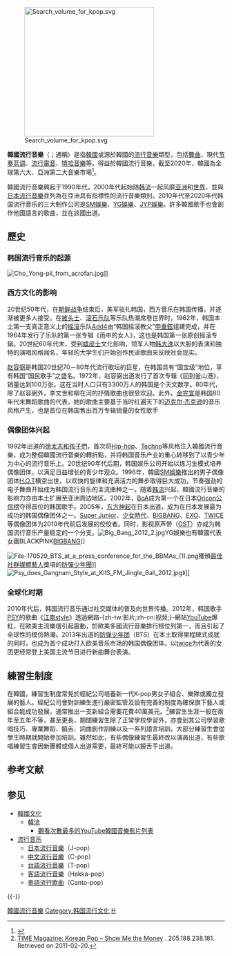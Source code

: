 {{redirect2|K-pop|香港J2台以《K-POP》名稱播出的節目|人氣歌謠}}
{{Infobox Music genre
|name              = 韓國流行音樂
|bgcolor           = 
|color             = 
|stylistic_origins = [[舞曲|舞曲]]、現代[[节奏蓝调|节奏蓝调]]、[[流行電音|流行電音]]、[[嘻哈音樂|嘻哈音樂]]、[[搖滾音樂|搖滾音樂]]
|cultural_origins  = 二十世紀九十年代自韓國；源頭可追溯自二十世紀六十年代
|instruments       = [[歌唱|歌唱]]、[[爵士鼓|爵士鼓]]、[[電貝斯|電貝斯]]、[[鍵盤樂器|鍵盤樂器]]、[[钢琴|钢琴]]、[[取样器|取样器]]和[[合成器|合成器]]等
|popularity        = 
|derivatives       = 
|subgenrelist      = 
|subgenres         = 
|fusiongenres      = 
|regional_scenes   = 
|local_scenes      = 
|other_topics      = 
}}
[[File:Search_volume_for_kpop.svg|300px]]

'''韓國流行音樂'''（{{lang-ko|케이팝|keipap}}；通稱'''{{lang|en|K-pop}}'''）是指[[韓國|韓國]]或源於韓國的[[流行音樂|流行音樂]]類型，包括[[舞曲|舞曲]]、現代[[节奏蓝调|节奏蓝调]]、[[流行電音|流行電音]]、[[嘻哈音樂|嘻哈音樂]]等。得益於韓國流行音樂，截至2020年，韓國為全球第六大、亞洲第二大音樂市場<ref>{{Cite web|title=IFPI GLOBAL MUSIC REPORT 2021|url=https://gmr2021.ifpi.org/report|accessdate=2021-04-26|work=gmr2021.ifpi.org}}</ref>。

韓國流行音樂興起于1990年代，2000年代起始随[[韩流|韩流]]一起风靡[[亚洲|亚洲]]和[[世界|世界]]，並與[[日本流行音樂|日本流行音樂]]並列為在亞洲具有指標性的流行音樂類別。2010年代至2020年代韩国流行音乐的三大制作公司是[[SM娛樂|SM娛樂]]、[[YG娛樂|YG娛樂]]、[[JYP娛樂|JYP娛樂]]。許多韓國歌手也會創作他國語言的歌曲，並在該國出道。

==歷史==

=== 韩国流行音乐的起源 ===
{{fact|韩国流行音乐的起源可以追溯到1885年，由传教士[[亚篇薛罗|亚篇薛罗]]带入韩国，通常是基于用韩文歌词演唱的西方民歌旋律。[[20世纪20年代|20世纪20年代]]，混合了韩国传统的[[狐步舞|狐步舞]]音乐与西方[[福音音乐|福音音乐]]元素的[[韓國演歌|演歌]]（Trot），被稱為朝鮮半島最早期的流行音樂。1927年，韩国本土作曲家创作了第一首流行歌曲《낙화유수（落花流水）》。}}[[File:Cho_Yong-pil_from_acrofan.jpg|thumb]]]]

=== 西方文化的影响 ===
20世纪50年代，在[[朝鲜战争|朝鲜战争]]结束后，美军驻扎韩国，西方音乐在韩国传播，并逐渐被更多人接受。在[[披头士|披头士]]、[[滚石乐队|滚石乐队]]等乐队热潮席卷世界时，1962年，韩国本土第一支真正意义上的[[摇滚|摇滚]]乐队[[Add4|Add4]]由“韩国摇滚教父”[[申重鉉|申重鉉]]组建完成，并在1964年发行了乐队的第一张专辑《雨中的女人》，这也是韩国第一张原创摇滚专辑。20世纪60年代末，受到[[嬉皮士|嬉皮士]]文化影响，领军人物[[韩大洙|韩大洙]]以大胆的表演和独特的演唱风格闻名，年轻的大学生们开始创作民谣歌曲来反映社会现实。

[[赵容弼|赵容弼]]是韩国20世纪70－80年代流行歌坛的巨星，在韩国具有“国宝级”地位，享有韩国“国民歌手”之盛名。1972年，赵容弼出道发行了首次专辑《回到釜山港》，销量达到100万张。这在当时人口只有3300万人的韩国是个天文数字{{r|韩文化|page=199}}。80年代，除了赵容弼外，李文世和柳在河的抒情歌曲也很受欢迎。此外，[[金完宣|金完宣]]是韩国80年代末舞蹈歌曲的代表，她的歌曲主要基于当时红遍天下的[[迈克尔·杰克逊|迈克尔·杰克逊]]的音乐风格产生，也是首位在韩国售出百万专辑销量的女性歌手{{r|韩文化|page=200}}

===偶像团体兴起===
1992年出道的[[徐太志和孩子們|徐太志和孩子們]]，首次将[[Hip-hop|Hip-hop]]、[[Techno|Techno]]等风格注入韓國流行音樂，成为整個韓國流行音樂的轉折點，并将韩国音乐产业的重心转移到了以青少年为中心的流行音乐上。20世纪90年代后期，韩国娱乐公司开始以练习生模式培养偶像团体，以满足日益增长的青少年观众。1996年，韓國[[SM娛樂|SM娛樂]]推出的男子偶像团体[[H.O.T|H.O.T]]横空出世，以欢快的旋律和充满活力的舞步取得巨大成功，节奏强劲的电子舞曲开始成为韩国流行音乐的主流曲种之一。随着[[韩流|韩流]]兴起，韓國流行音樂的影响力亦由本土扩展至亚洲周边地区。2002年，[[BoA|BoA]]成为第一个在日本[[Oricon公信榜|Oricon公信榜]]夺得首位的韩国歌手。2005年，[[东方神起|东方神起]]在日本出道，成为在日本发展最为成功的韩国偶像团体之一。[[Super_Junior|Super Junior]]、[[少女時代|少女時代]]、[[BIGBANG|BIGBANG]]、[[EXO|EXO]]、[[TWICE|TWICE]]等偶像团体为2010年代前后发展的佼佼者。同时，影视原声带（[[OST|OST]]）亦成为韩国流行音乐产量稳定的一个分支。[[File:Big_Bang_2012_2.jpg|thumb]]YG娛樂也有韓國代表女團BLACKPINK[[BIGBANG|BIGBANG]]]]
 
[[File:File-170529_BTS_at_a_press_conference_for_the_BBMAs_(1).png|thumb]]獲頒[[告示牌音樂獎最佳社群媒體藝人|最佳社群媒體藝人]]獎項的[[防彈少年團|防彈少年團]]]]
[[File:Psy_does_Gangnam_Style_at_KIIS_FM_Jingle_Ball_2012.jpg|thumb]]》]]

=== 全球化时期 ===
2010年代后，韩国流行音乐通过社交媒体的普及向世界传播。2012年，韩国歌手[[PSY|PSY]]的歌曲《[[江南style|江南style]]》透過網路-{zh-tw:影片;zh-cn:视频;}-網站[[YouTube|YouTube]]爆紅，在歐美主流樂壇引起震動，於歐美多國流行音樂排行榜位列第一，而且引起了全球性的模仿熱潮。2013年出道的[[防弹少年团|防弹少年团]]（BTS）在本土取得里程碑式成就的同时，也成为首个成功打入欧美音乐市场的韩国偶像团体，以[[twice|twice]]为代表的女团更经常登上美国主流节目进行新曲舞台表演。

==練習生制度==
在韓國，練習生制度常見於經紀公司培養新一代K-pop男女子組合、樂隊或獨立發展的藝人。經紀公司會對訓練生進行嚴密監管及設有完善的制度為確保旗下藝人或組合能成功發展，通常推出一支新組合需要花費40萬美元。<ref>[http://205.188.238.181/time/asia/covers/1101020729/money.html TIME Magazine: Korean Pop – Show Me the Money] {{webarchive|url=https://web.archive.org/web/20110716024859/http://205.188.238.181/time/asia/covers/1101020729/money.html |date=2011-07-16 }}. 205.188.238.181. Retrieved on 2011-02-20.</ref>練習生生涯一般在兩年至五年不等，甚至更長，期間練習生除了正常學校學習外，亦會到其公司學習歌唱技巧、專業舞蹈、饒舌、詞曲創作訓練以及一系列語言培訓。大部分練習生會從學生時期就開始參加培訓。雖然如此，有些偶像練習生最終改以演員出道，有些歌唱練習生會因新團體或個人出道需要，最終可能以饒舌手出道。

== 参考文献 ==
{{Reflist
|refs =
<ref name="韩文化">{{cite book | language = zh-CN | author1 = 田景 | display-authors = etal | title =《韩国文化论》 | date = 2010年5月 | location = 广州 | publisher = 中山大学出版社 | ISBN = 9787306036575 | ref = }}</ref>
}}

== 参见 ==
{{Portal|韩国流行音乐|大韓民國|音樂}}
* [[韓國文化|韓國文化]]
** [[韓流|韓流]]
*** [[觀看次數最多的YouTube韓國音樂影片列表|觀看次數最多的YouTube韓國音樂影片列表]]
* [[流行音乐|流行音乐]]
** [[日本流行音樂|日本流行音樂]]（J-pop）
** [[中文流行音樂|中文流行音樂]]（C-pop）
** [[台語流行音樂|台語流行音樂]]（T-pop）
** [[客語流行音樂|客語流行音樂]]（Hakka-pop）
** [[粵語流行歌曲|粵語流行歌曲]]（Canto-pop）

{{-}}
{{K-pop}}
{{朝鮮半島音樂}}
{{韩国主题}}

[[Category:韓國流行音樂|]]
[[Category:韩国流行文化|Category:韩国流行文化]]
[[Category:韓國音樂風格|H]]